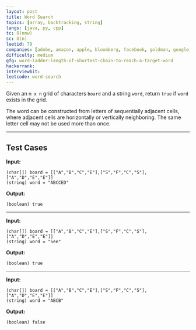 ```yaml
---
layout: post
title: Word Search
topics: [array, backtracking, string]
langs: [java, py, cpp]
tc: O(nmw)
sc: O(n)
leetid: 79
companies: [adobe, amazon, apple, bloomberg, facebook, goldman, google, microsoft, oracle, twitter]
difficulty: medium
gfg: word-ladder-length-of-shortest-chain-to-reach-a-target-word
hackerrank: 
interviewbit: 
leetcode: word-search
---
```


Given an `m x n` grid of characters `board` and a string `word`, 
return `true` if `word` exists in the grid.

The word can be constructed from letters of sequentially adjacent cells, 
where adjacent cells are horizontally or vertically neighboring. 
The same letter cell may not be used more than once.

---

## Test Cases

<MdxImage src="code/word2.jpeg" alt="Word Search" />

**Input:**
```
(char[]) board = [["A","B","C","E"],["S","F","C","S"],["A","D","E","E"]]
(string) word = "ABCCED"
```

**Output:**
```
(boolean) true
```

---

**Input:**
```
(char[]) board = [["A","B","C","E"],["S","F","C","S"],["A","D","E","E"]]
(string) word = "See"
```

**Output:**
```
(boolean) true
```

---

**Input:**
```
(char[]) board = [["A","B","C","E"],["S","F","C","S"],["A","D","E","E"]]
(string) word = "ABCB"
```

**Output:**
```
(boolean) false
```